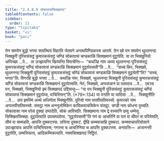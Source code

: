 ```yaml
---
title: "2.4.8.9 सोकावाससिक्खापद"
tableOfContents: false
sidebar:
  order: 13
type: "tipitaka"
basket: "vi"
book: "paci"
---
```



<DynamicBreadcrumb />

<Division number="1158" book="paci">

<Paragraph number="3384" book="paci">
तेन समयेन बुद्धो भगवा सावत्थियं विहरति जेतवने अनाथपिण्डिकस्स आरामे. तेन खो पन समयेन थुल्लनन्दा भिक्खुनी पुरिससंसट्ठं कुमारकसंसट्ठं चण्डिं सोकावासं चण्डकाळिं सिक्खमानं वुट्ठापेति.
</Paragraph>

<Paragraph number="3385" book="paci">
या ता भिक्खुनियो अप्पिच्छा …पे…  ता उज्झायन्ति खिय्यन्ति विपाचेन्ति—  “कथञ्हि नाम अय्या थुल्लनन्दा पुरिससंसट्ठं कुमारकसंसट्ठं चण्डिं सोकावासं चण्डकाळिं सिक्खमानं वुट्ठापेस्सती”ति …पे…  “सच्चं किर, भिक्खवे, थुल्लनन्दा भिक्खुनी पुरिससंसट्ठं कुमारकसंसट्ठं चण्डिं सोकावासं चण्डकाळिं सिक्खमानं वुट्ठापेती”ति? “सच्चं, भगवा”ति. विगरहि बुद्धो भगवा …पे…  कथञ्हि नाम, भिक्खवे, थुल्लनन्दा भिक्खुनी पुरिससंसट्ठं कुमारकसंसट्ठं चण्डिं सोकावासं चण्डकाळिं सिक्खमानं वुट्ठापेस्सति. नेतं, भिक्खवे, अप्पसन्नानं वा पसादाय …पे…  एवञ्च पन, भिक्खवे, भिक्खुनियो इमं सिक्खापदं उद्दिसन्तु—
</Paragraph>

</Division>
<Division number="1159" book="paci">

<Paragraph number="3386" book="paci">
<Emphasis>“या पन भिक्खुनी पुरिससंसट्ठं कुमारकसंसट्ठं चण्डिं सोकावासं सिक्खमानं वुट्ठापेय्य, पाचित्तियन्”</Emphasis>ति. (*79*:<Emphasis>134</Emphasis>)
</Paragraph>

</Division>
<Division number="1160" book="paci">

<Paragraph number="3387" book="paci">
<Emphasis>या पना</Emphasis>ति या यादिसा …पे…  <Emphasis>भिक्खुनी</Emphasis>ति …पे…  अयं इमस्मिं अत्थे अधिप्पेता भिक्खुनीति.
</Paragraph>

<Paragraph number="3388" book="paci">
<Emphasis>पुरिसो</Emphasis> नाम पत्तवीसतिवस्सो. <Emphasis>कुमारको</Emphasis> नाम अप्पत्तवीसतिवस्सो. <Emphasis>संसट्ठा</Emphasis> नाम अननुलोमिकेन कायिकवाचसिकेन संसट्ठा. <Emphasis>चण्डी</Emphasis> नाम कोधना वुच्चति.
</Paragraph>

<Paragraph number="3389" book="paci">
<Emphasis>सोकावासा</Emphasis> नाम परेसं दुक्खं उप्पादेति, सोकं आविसति. <Emphasis>सिक्खमाना</Emphasis> नाम द्वे वस्सानि छसु धम्मेसु सिक्खितसिक्खा. <Emphasis>वुट्ठापेय्या</Emphasis>ति उपसम्पादेय्य.
</Paragraph>

<Paragraph number="3390" book="paci">
“वुट्ठापेस्सामी”ति गणं वा आचरिनिं वा पत्तं वा चीवरं वा परियेसति, सीमं वा सम्मन्नति, आपत्ति दुक्कटस्स. ञत्तिया दुक्कटं. द्वीहि कम्मवाचाहि दुक्कटा. कम्मवाचापरियोसाने उपज्झायाय आपत्ति पाचित्तियस्स; गणस्स च आचरिनिया च आपत्ति दुक्कटस्स.
</Paragraph>

</Division>
<Division number="1161" book="paci">

<Paragraph number="3391" book="paci">
अनापत्ति—  अजानन्ती वुट्ठापेति, उम्मत्तिकाय, आदिकम्मिकायाति.

</Paragraph>
</Division>

<Paragraph number="3392" type="center" book="paci">
नवमसिक्खापदं निट्ठितं.
</Paragraph>